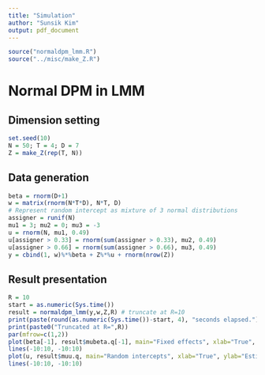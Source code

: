 ```yaml
---
title: "Simulation"
author: "Sunsik Kim"
output: pdf_document
---
```

```r
source("normaldpm_lmm.R")
source("../misc/make_Z.R")
```

# Normal DPM in LMM

## Dimension setting
```r
set.seed(10)
N = 50; T = 4; D = 7
Z = make_Z(rep(T, N))
```

## Data generation
```r
beta = rnorm(D+1)
w = matrix(rnorm(N*T*D), N*T, D)
# Represent random intercept as mixture of 3 normal distributions
assigner = runif(N)
mu1 = 3; mu2 = 0; mu3 = -3
u = rnorm(N, mu1, 0.49)
u[assigner > 0.33] = rnorm(sum(assigner > 0.33), mu2, 0.49)
u[assigner > 0.66] = rnorm(sum(assigner > 0.66), mu3, 0.49)
y = cbind(1, w)%*%beta + Z%*%u + rnorm(nrow(Z))
```

## Result presentation
```r
R = 10
start = as.numeric(Sys.time())
result = normaldpm_lmm(y,w,Z,R) # truncate at R=10
print(paste(round(as.numeric(Sys.time())-start, 4), "seconds elapsed."))
print(paste0("Truncated at R=",R))
par(mfrow=c(1,2))
plot(beta[-1], result$mubeta.q[-1], main="Fixed effects", xlab="True", ylab="Estimated")
lines(-10:10, -10:10)
plot(u, result$muu.q, main="Random intercepts", xlab="True", ylab="Estimated")
lines(-10:10, -10:10)
```